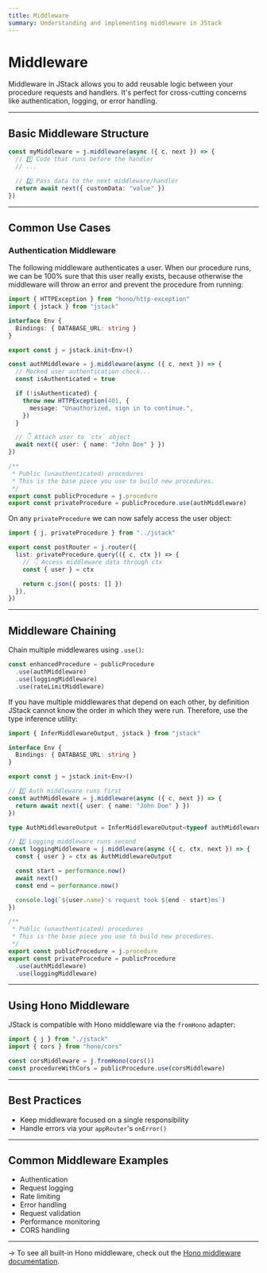 ```yaml
---
title: Middleware
summary: Understanding and implementing middleware in JStack
---
```


# Middleware

Middleware in JStack allows you to add reusable logic between your procedure requests and handlers. It's perfect for cross-cutting concerns like authentication, logging, or error handling.

---

## Basic Middleware Structure

```ts server/jstack.ts
const myMiddleware = j.middleware(async ({ c, next }) => {
  // 1️⃣ Code that runs before the handler
  // ...

  // 2️⃣ Pass data to the next middleware/handler
  return await next({ customData: "value" })
})
```

---

## Common Use Cases

### Authentication Middleware

The following middleware authenticates a user. When our procedure runs, we can be 100% sure that this user really exists, because otherwise the middleware will throw an error and prevent the procedure from running:

```ts server/jstack.ts {10-22, 29}
import { HTTPException } from "hono/http-exception"
import { jstack } from "jstack"

interface Env {
  Bindings: { DATABASE_URL: string }
}

export const j = jstack.init<Env>()

const authMiddleware = j.middleware(async ({ c, next }) => {
  // Mocked user authentication check...
  const isAuthenticated = true

  if (!isAuthenticated) {
    throw new HTTPException(401, {
      message: "Unauthorized, sign in to continue.",
    })
  }

  // 👇 Attach user to `ctx` object
  await next({ user: { name: "John Doe" } })
})

/**
 * Public (unauthenticated) procedures
 * This is the base piece you use to build new procedures.
 */
export const publicProcedure = j.procedure
export const privateProcedure = publicProcedure.use(authMiddleware)
```

On any `privateProcedure` we can now safely access the user object:

```ts server/routers/post-router.ts {5-6}
import { j, privateProcedure } from "../jstack"

export const postRouter = j.router({
  list: privateProcedure.query(({ c, ctx }) => {
    // 👇 Access middleware data through ctx
    const { user } = ctx

    return c.json({ posts: [] })
  }),
})
```

---

## Middleware Chaining

Chain multiple middlewares using `.use()`:

```ts
const enhancedProcedure = publicProcedure
  .use(authMiddleware)
  .use(loggingMiddleware)
  .use(rateLimitMiddleware)
```

If you have multiple middlewares that depend on each other, by definition JStack cannot know the order in which they were run. Therefore, use the type inference utility:

```ts server/jstack.ts {14, 18}
import { InferMiddlewareOutput, jstack } from "jstack"

interface Env {
  Bindings: { DATABASE_URL: string }
}

export const j = jstack.init<Env>()

// 1️⃣ Auth middleware runs first
const authMiddleware = j.middleware(async ({ c, next }) => {
  return await next({ user: { name: "John Doe" } })
})

type AuthMiddlewareOutput = InferMiddlewareOutput<typeof authMiddleware>

// 2️⃣ Logging middleware runs second
const loggingMiddleware = j.middleware(async ({ c, ctx, next }) => {
  const { user } = ctx as AuthMiddlewareOutput

  const start = performance.now()
  await next()
  const end = performance.now()

  console.log(`${user.name}'s request took ${end - start}ms`)
})

/**
 * Public (unauthenticated) procedures
 * This is the base piece you use to build new procedures.
 */
export const publicProcedure = j.procedure
export const privateProcedure = publicProcedure
  .use(authMiddleware)
  .use(loggingMiddleware)
```

---

## Using Hono Middleware

JStack is compatible with Hono middleware via the `fromHono` adapter:

```ts
import { j } from "./jstack"
import { cors } from "hono/cors"

const corsMiddleware = j.fromHono(cors())
const procedureWithCors = publicProcedure.use(corsMiddleware)
```

---

## Best Practices

- Keep middleware focused on a single responsibility
- Handle errors via your `appRouter`'s `onError()`

---

## Common Middleware Examples

- Authentication
- Request logging
- Rate limiting
- Error handling
- Request validation
- Performance monitoring
- CORS handling

---

&rarr; To see all built-in Hono middleware, check out the [Hono middleware documentation](https://hono.dev/docs/middleware/builtin/basic-auth).
